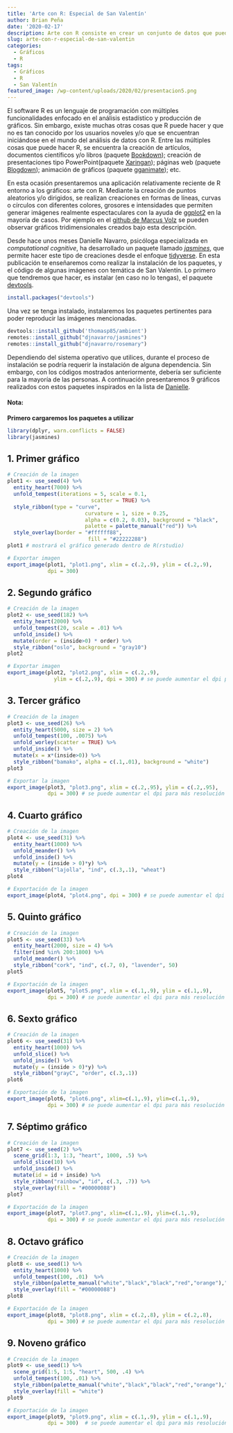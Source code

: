 ```yaml
---
title: 'Arte con R: Especial de San Valentín'
author: Brian Peña
date: '2020-02-17'
description: Arte con R consiste en crear un conjunto de datos que puedan graficarse en fabulosas imágenes. En esta ocasión se mostrará gráficos con motivos de San Valentín.
slug: arte-con-r-especial-de-san-valentin
categories:
  - Gráficos
  - R
tags:
  - Gráficos
  - R
  - San Valentín
featured_image: /wp-content/uploads/2020/02/presentacion5.png
---
```


El software R es un lenguaje de programación con múltiples funcionalidades enfocado en el análisis estadístico y producción de gráficos. Sin embargo, existe muchas otras cosas que R puede hacer y que no es tan conocido por los usuarios noveles y/o que se encuentran iniciándose en el mundo del análisis de datos con R. Entre las múltiples cosas que puede hacer R, se encuentra la creación de artículos, documentos científicos y/o libros (paquete [Bookdown](https://bookdown.org/)); creación de presentaciones tipo PowerPoint(paquete [Xaringan](https://github.com/yihui/xaringan)); páginas web (paquete [Blogdown](https://github.com/rstudio/blogdown)); animación de gráficos (paquete [gganimate](https://github.com/thomasp85/gganimate)); etc.

En esta ocasión presentaremos una aplicación relativamente reciente de R entorno a los gráficos: arte con R. Mediante la creación de puntos aleatorios y/o dirigidos, se realizan creaciones en formas de líneas, curvas o círculos con diferentes colores, grosores e intensidades que permiten generar imágenes realmente espectaculares con la ayuda de [ggplot2](https://ggplot2.tidyverse.org/) en la mayoría de casos. Por ejemplo en el [github de Marcus Volz](https://github.com/marcusvolz/mathart) se pueden observar gráficos tridimensionales creados bajo esta descripción.

Desde hace unos meses Danielle Navarro, psicóloga especializada en _computational cognitive_, ha desarrollado un paquete llamado [*jasmines*](https://github.com/djnavarro/jasmines), que permite hacer este tipo de creaciones desde el enfoque [tidyverse](https://es.r4ds.hadley.nz/). En esta publicación te enseñaremos como realizar la instalación de los paquetes, y el código de algunas imágenes con temática de San Valentín. Lo primero que tendremos que hacer, es instalar (en caso no lo tengas), el paquete [devtools](https://github.com/r-lib/devtools).

```r
install.packages("devtools")
```

Una vez se tenga instalado, instalaremos los paquetes pertinentes para poder reproducir las imágenes mencionadas.

```r
devtools::install_github('thomasp85/ambient')
remotes::install_github("djnavarro/jasmines")
remotes::install_github("djnavarro/rosemary")
```


Dependiendo del sistema operativo que utilices, durante el proceso de instalación se podría requerir la instalación de alguna dependencia. Sin embargo, con los códigos mostrados anteriormente, debería ser suficiente para la mayoría de las personas. A continuación presentaremos 9 gráficos realizados con estos paquetes inspirados en la lista de [Danielle](https://github.com/djnavarro/tweetart).

#### Nota: 
**Primero cargaremos los paquetes a utilizar**

```r
library(dplyr, warn.conflicts = FALSE)
library(jasmines)
```

## 1. Primer gráfico

```r
# Creación de la imagen
plot1 <- use_seed(4) %>% 
  entity_heart(7000) %>%  
  unfold_tempest(iterations = 5, scale = 0.1, 
                           scatter = TRUE) %>% 
  style_ribbon(type = "curve", 
                         curvature = 1, size = 0.25,
                         alpha = c(0.2, 0.03), background = "black", 
                         palette = palette_manual("red")) %>% 
  style_overlay(border = "#ffffff88", 
                          fill = "#22222288") 
plot1 # mostrará el gráfico generado dentro de R(rstudio)
```

```r
# Exportar imagen
export_image(plot1, "plot1.png", xlim = c(.2,.9), ylim = c(.2,.9),
             dpi = 300) 
```

## 2. Segundo gráfico

```r
# Creación de la imagen
plot2 <- use_seed(182) %>% 
  entity_heart(2000) %>% 
  unfold_tempest(20, scale = .01) %>% 
  unfold_inside() %>% 
  mutate(order = (inside>0) * order) %>% 
  style_ribbon("oslo", background = "gray10")
plot2
```

```r
# Exportar imagen
export_image(plot2, "plot2.png", xlim = c(.2,.9),
               ylim = c(.2,.9), dpi = 300) # se puede aumentar el dpi para más resolución
```

## 3. Tercer gráfico

```r
# Creación de la imagen 
plot3 <- use_seed(26) %>%
  entity_heart(5000, size = 2) %>%
  unfold_tempest(100, .0075) %>%
  unfold_worley(scatter = TRUE) %>%
  unfold_inside() %>%
  mutate(x = x*(inside>0)) %>%
  style_ribbon("bamako", alpha = c(.1,.01), background = "white") 
plot3
```

```r
# Exportar la imagen
export_image(plot3, "plot3.png", xlim = c(.2,.95), ylim = c(.2,.95),
             dpi = 300) # se puede aumentar el dpi para más resolución
```

## 4. Cuarto gráfico

```r
# Creación de la imagen
plot4 <- use_seed(31) %>%
  entity_heart(1000) %>%
  unfold_meander() %>%
  unfold_inside() %>%
  mutate(y = (inside > 0)*y) %>%
  style_ribbon("lajolla", "ind", c(.3,.1), "wheat") 
plot4
```

```r
# Exportación de la imagen
export_image(plot4, "plot4.png", dpi = 300) # se puede aumentar el dpi para más resolución
```

## 5. Quinto gráfico

```r
# Creación de la imagen
plot5 <- use_seed(33) %>% 
  entity_heart(2000, size = 4) %>% 
  filter(ind %in% 200:1800) %>% 
  unfold_meander() %>% 
  style_ribbon("cork", "ind", c(.7, 0), "lavender", 50) 
plot5
```

```r
# Exportación de la imagen
export_image(plot5, "plot5.png", xlim = c(.1,.9), ylim = c(.1,.9),
             dpi = 300) # se puede aumentar el dpi para más resolución
```

## 6. Sexto gráfico

```r
# Creación de la imagen
plot6 <- use_seed(31) %>% 
  entity_heart(1000) %>% 
  unfold_slice() %>% 
  unfold_inside() %>% 
  mutate(y = (inside > 0)*y) %>% 
  style_ribbon("grayC", "order", c(.3,.1)) 
plot6
```

```r
# Exportación de la imagen
export_image(plot6, "plot6.png", xlim=c(.1,.9), ylim=c(.1,.9),
             dpi = 300) # se puede aumentar el dpi para más resolución
```

## 7. Séptimo gráfico

```r
# Creación de la imagen
plot7 <- use_seed(2) %>% 
  scene_grid(1:3, 1:3, "heart", 1000, .5) %>% 
  unfold_slice(10) %>% 
  unfold_inside() %>% 
  mutate(id = id + inside) %>% 
  style_ribbon("rainbow", "id", c(.3, .7)) %>% 
  style_overlay(fill = "#00000088")
plot7
```

```r
# Exportación de la imagen
export_image(plot7, "plot7.png", xlim=c(.1,.9), ylim=c(.1,.9),
             dpi = 300) # se puede aumentar el dpi para más resolución
```

## 8. Octavo gráfico

```r
# Creación de la imagen
plot8 <- use_seed(1) %>% 
  entity_heart(1000) %>% 
  unfold_tempest(100, .01)  %>% 
  style_ribbon(palette_manual("white","black","black","red","orange"),"time") %>% 
  style_overlay(fill = "#00000088")
plot8
```

```r
# Exportación de la imagen
export_image(plot8, "plot8.png", xlim = c(.2,.8), ylim = c(.2,.8),
             dpi = 300) # se puede aumentar el dpi para más resolución
```

## 9. Noveno gráfico 

```r
# Creación de la imagen
plot9 <- use_seed(1) %>% 
  scene_grid(1:5, 1:5, "heart", 500, .4) %>% 
  unfold_tempest(100, .01) %>% 
  style_ribbon(palette_manual("white","black","black","red","orange"),"time", c(.3,.05)) %>% 
  style_overlay(fill = "white") 
plot9
```

```r
# Exportación de la imagen
export_image(plot9, "plot9.png", xlim = c(.1,.9), ylim = c(.1,.9),
             dpi = 300)  # se puede aumentar el dpi para más resolución
```

